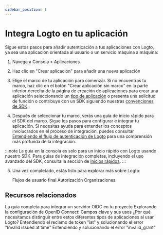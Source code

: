 ```yaml
---
sidebar_position: 1
---
```


# Integra Logto en tu aplicación

Sigue estos pasos para añadir autenticación a tus aplicaciones con Logto, ya sea una aplicación orientada al usuario o un servicio máquina a máquina:

1. Navega a <CloudLink to="/applications">Consola > Aplicaciones</CloudLink>

2. Haz clic en "Crear aplicación" para añadir una nueva aplicación

3. Elige el marco de tu aplicación para comenzar. Si no encuentras tu marco, haz clic en el botón "Crear aplicación sin marco" en la parte inferior derecha de la página de creación de aplicaciones para crear una aplicación seleccionando un [tipo de aplicación](/integrate-logto/application-data-structure/#application-types) o presenta una solicitud de función o contribuye con un SDK siguiendo nuestras [convenciones de SDK](/developers/sdk-conventions).

4. Después de seleccionar tu marco, verás una guía de inicio rápido para el SDK del marco. Sigue los pasos para configurar e integrar tu aplicación. Si necesitas ayuda para entender los conceptos involucrados en el proceso de integración, puedes consultar [Entendiendo el flujo de autenticación de Logto](/integrate-logto/integrate-logto-into-your-application/understand-authentication-flow/) para una comprensión más profunda de la integración.

:::note
La guía en la consola es solo para un inicio rápido con Logto usando nuestro SDK. Para guías de integración completas, incluyendo el uso avanzado del SDK, consulta la sección de [Inicios rápidos](/quick-starts).
:::

5. Una vez completado, estás listo para explorar más sobre Logto:

   <Url href="/end-user-flows">Flujos de usuario final</Url>
   <Url href="/authorization">Autorización</Url>
   <Url href="/organizations">Organizaciones</Url>

## Recursos relacionados

<Url href="https://blog.logto.io/complete-guide-to-integrating-oidc-server">
  La guía completa para integrar un servidor OIDC en tu proyecto
</Url>

<Url href="https://blog.logto.io/exploring-oidc-configuration">
  Explorando la configuración de OpenID Connect: Campos clave y sus usos
</Url>

<Url href="https://blog.logto.io/reveal-public-and-confidential-clients">
  ¿Por qué necesitamos distinguir entre estos diferentes tipos de aplicaciones al usar Logto?
</Url>

<Url href="https://blog.logto.io/troubleshooting-invalid-issued-at-time-error">
  Entendiendo el reclamo de token "iat" y solucionando el error "Invalid issued at time"
</Url>

<Url href="https://blog.logto.io/troubleshoot-invalid-grant-error">
  Entendiendo y solucionando el error "invalid_grant"
</Url>
